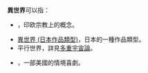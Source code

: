 '''異世界'''可以指：
* {{le|異界|Otherworld}}，印欧宗教上的概念。
* [[異世界_(日本作品類型)|異世界 (日本作品類型)]]，日本的一種作品類型。
* 平行世界，詳見[[多重宇宙論|多重宇宙論]]。
* {{le|異世界 (電視劇)|A Different World (TV series)}}，一部美國的情境喜劇。

{{disambig|CAT=三字消歧义}}